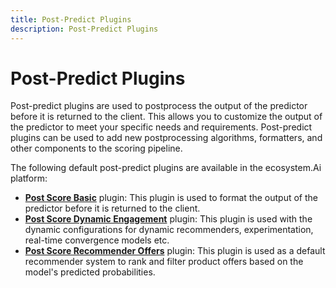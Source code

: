 ```yaml
---
title: Post-Predict Plugins
description: Post-Predict Plugins
---
```



# Post-Predict Plugins

Post-predict plugins are used to postprocess the output of the predictor before it is returned to the client. This allows you to customize the output of the predictor to meet your specific needs and requirements. Post-predict plugins can be used to add new postprocessing algorithms, formatters, and other components to the scoring pipeline.

The following default post-predict plugins are available in the ecosystem.Ai platform:
- **[Post Score Basic](/docs/runtime/postpredict/postscorebasic)** plugin: This plugin is used to format the output of the predictor before it is returned to the client.
- **[Post Score Dynamic Engagement](/docs/runtime/postpredict/postscoredynamicengagement)** plugin: This plugin is used with the dynamic configurations for dynamic recommenders, experimentation, real-time convergence models etc.
- **[Post Score Recommender Offers](/docs/runtime/postpredict/postscorerecommenderoffers)** plugin: This plugin is used as a default recommender system to rank and filter product offers based on the model's predicted probabilities.
